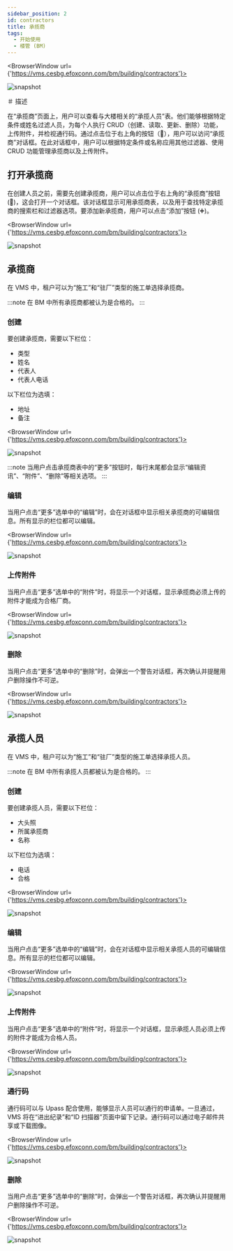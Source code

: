 ```yaml
---
sidebar_position: 2
id: contractors
title: 承揽商
tags:
  - 开始使用
  - 楼管 (BM)
---
```



<BrowserWindow url={'https://vms.cesbg.efoxconn.com/bm/building/contractors'}>

![snapshot](../../assets/bm/bm-contractors-zh-hant.png)

</BrowserWindow>

＃ 描述

在“承揽商”页面上，用户可以查看与大楼相关的“承揽人员”表。他们能够根据特定条件或姓名过滤人员，为每个人执行 CRUD（创建、读取、更新、删除）功能，上传附件，并检视通行码。通过点击位于右上角的按钮（🤝），用户可以访问“承揽商”对话框。在此对话框中，用户可以根据特定条件或名称应用其他过滤器、使用 CRUD 功能管理承揽商以及上传附件。

## 打开承揽商

在创建人员之前，需要先创建承揽商，用户可以点击位于右上角的“承揽商”按钮 (🤝)，这会打开一个对话框。该对话框显示可用承揽商表，以及用于查找特定承揽商的搜索栏和过滤器选项。要添加新承揽商，用户可以点击“添加”按钮 (➕)。

<BrowserWindow url={'https://vms.cesbg.efoxconn.com/bm/building/contractors'}>

![snapshot](../../assets/bm/bm-contractors-dialog-zh-hant.png)

</BrowserWindow>

## 承揽商

在 VMS 中，租户可以为“施工”和“驻厂”类型的施工单选择承揽商。

:::note
在 BM 中所有承揽商都被认为是合格的。
:::

### 创建

要创建承揽商，需要以下栏位：

- 类型
- 姓名
- 代表人
- 代表人电话

以下栏位为选填：

- 地址
- 备注

<BrowserWindow url={'https://vms.cesbg.efoxconn.com/bm/building/contractors'}>

![snapshot](../../assets/bm/bm-create-contractors-zh-hant.png)

</BrowserWindow>

:::note
当用户点击承揽商表中的“更多”按钮时，每行末尾都会显示“编辑资讯”、“附件”、“删除”等相关选项。
:::

### 编辑

当用户点击“更多”选单中的“编辑”时，会在对话框中显示相关承揽商的可编辑信息。所有显示的栏位都可以编辑。

<BrowserWindow url={'https://vms.cesbg.efoxconn.com/bm/building/contractors'}>

![snapshot](../../assets/bm/bm-edit-contractors-zh-hant.png)

</BrowserWindow>

### 上传附件

当用户点击“更多”选单中的“附件”时，将显示一个对话框，显示承揽商必须上传的附件才能成为合格厂商。

<BrowserWindow url={'https://vms.cesbg.efoxconn.com/bm/building/contractors'}>

![snapshot](../../assets/bm/bm-contractors-dialog-upload-attachment-zh-hant.png)

</BrowserWindow>

### 删除

当用户点击“更多”选单中的“删除”时，会弹出一个警告对话框，再次确认并提醒用户删除操作不可逆。

<BrowserWindow url={'https://vms.cesbg.efoxconn.com/bm/building/contractors'}>

![snapshot](../../assets/bm/bm-delete-contractors-zh-hant.png)

</BrowserWindow>

## 承揽人员

在 VMS 中，租户可以为“施工”和“驻厂”类型的施工单选择承揽人员。

:::note
在 BM 中所有承揽人员都被认为是合格的。
:::

### 创建

要创建承揽人员，需要以下栏位：

- 大头照
- 所属承揽商
- 名称

以下栏位为选填：

- 电话
- 合格

<BrowserWindow url={'https://vms.cesbg.efoxconn.com/bm/building/contractors'}>

![snapshot](../../assets/bm/bm-create-personnel-zh-hant.png)

</BrowserWindow>

### 编辑

当用户点击“更多”选单中的“编辑”时，会在对话框中显示相关承揽人员的可编辑信息。所有显示的栏位都可以编辑。

<BrowserWindow url={'https://vms.cesbg.efoxconn.com/bm/building/contractors'}>

![snapshot](../../assets/bm/bm-edit-personnel-zh-hant.png)

</BrowserWindow>

### 上传附件

当用户点击“更多”选单中的“附件”时，将显示一个对话框，显示承揽人员必须上传的附件才能成为合格人员。

<BrowserWindow url={'https://vms.cesbg.efoxconn.com/bm/building/contractors'}>

![snapshot](../../assets/bm/bm-personnel-upload-attachment-zh-hant.png)

</BrowserWindow>

### 通行码

通行码可以与 Upass 配合使用，能够显示人员可以通行的申请单。一旦通过，VMS 将在“进出纪录”和“ID 扫描器”页面中留下记录。通行码可以通过电子邮件共享或下载图像。

<BrowserWindow url={'https://vms.cesbg.efoxconn.com/bm/building/contractors'}>

![snapshot](../../assets/bm/bm-personnel-access-code-zh-hant.png)

</BrowserWindow>

### 删除

当用户点击“更多”选单中的“删除”时，会弹出一个警告对话框，再次确认并提醒用户删除操作不可逆。

<BrowserWindow url={'https://vms.cesbg.efoxconn.com/bm/building/contractors'}>

![snapshot](../../assets/bm/bm-delete-personnel-zh-hant.png)

</BrowserWindow>
